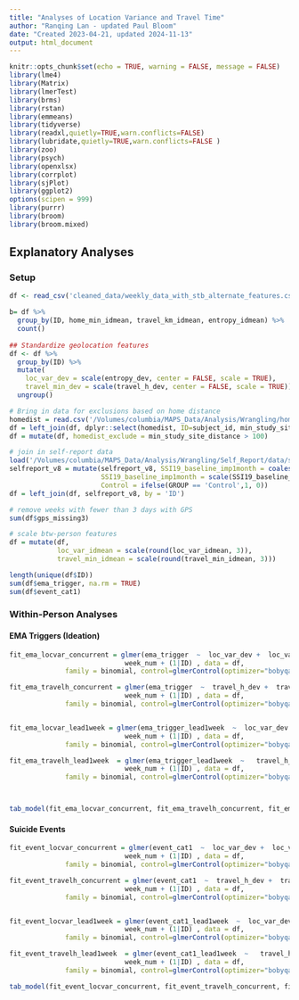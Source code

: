 ```yaml
---
title: "Analyses of Location Variance and Travel Time"
author: "Ranqing Lan - updated Paul Bloom"
date: "Created 2023-04-21, updated 2024-11-13"
output: html_document
---
```


```r
knitr::opts_chunk$set(echo = TRUE, warning = FALSE, message = FALSE)
library(lme4)
library(Matrix)
library(lmerTest)
library(brms)
library(rstan)
library(emmeans)
library(tidyverse)
library(readxl,quietly=TRUE,warn.conflicts=FALSE)
library(lubridate,quietly=TRUE,warn.conflicts=FALSE )
library(zoo)
library(psych)
library(openxlsx)
library(corrplot)
library(sjPlot)
library(ggplot2)
options(scipen = 999)
library(purrr)
library(broom)
library(broom.mixed)
```

## Explanatory Analyses {.tabset}

### Setup

```r
df <- read_csv('cleaned_data/weekly_data_with_stb_alternate_features.csv')

b= df %>%
  group_by(ID, home_min_idmean, travel_km_idmean, entropy_idmean) %>%
  count()
  
## Standardize geolocation features
df <- df %>%
  group_by(ID) %>%
  mutate(
    loc_var_dev = scale(entropy_dev, center = FALSE, scale = TRUE),
    travel_min_dev = scale(travel_h_dev, center = FALSE, scale = TRUE)) %>%
  ungroup()

# Bring in data for exclusions based on home distance
homedist = read.csv('/Volumes/columbia/MAPS_Data/Analysis/Wrangling/home_location/maps_home_distances_from_nyc_pitt.csv')
df = left_join(df, dplyr::select(homedist, ID=subject_id, min_study_site_distance), by = 'ID')
df = mutate(df, homedist_exclude = min_study_site_distance > 100)

# join in self-report data
load('/Volumes/columbia/MAPS_Data/Analysis/Wrangling/Self_Report/data/self_report_02_07_2024.Rda')
selfreport_v8 = mutate(selfreport_v8, SSI19_baseline_imp1month = coalesce(SSI19_i, SSI19_1),
                       SSI19_baseline_imp1month = scale(SSI19_baseline_imp1month),
                       Control = ifelse(GROUP == 'Control',1, 0))
df = left_join(df, selfreport_v8, by = 'ID')

# remove weeks with fewer than 3 days with GPS
sum(df$gps_missing3)

# scale btw-person features
df = mutate(df,
            loc_var_idmean = scale(round(loc_var_idmean, 3)),
            travel_min_idmean = scale(round(travel_min_idmean, 3)))

length(unique(df$ID))
sum(df$ema_trigger, na.rm = TRUE)
sum(df$event_cat1)
```


### Within-Person Analyses 


#### EMA Triggers (Ideation)

```r
fit_ema_locvar_concurrent = glmer(ema_trigger  ~  loc_var_dev +  loc_var_idmean + 
                             week_num + (1|ID) , data = df,
              family = binomial, control=glmerControl(optimizer="bobyqa",optCtrl=list(maxfun=2e5)))

fit_ema_travelh_concurrent = glmer(ema_trigger  ~  travel_h_dev +  travel_h_idmean + 
                             week_num + (1|ID) , data = df,
              family = binomial, control=glmerControl(optimizer="bobyqa",optCtrl=list(maxfun=2e5)))


fit_ema_locvar_lead1week = glmer(ema_trigger_lead1week  ~  loc_var_dev +  loc_var_idmean + 
                             week_num + (1|ID) , data = df,
              family = binomial, control=glmerControl(optimizer="bobyqa",optCtrl=list(maxfun=2e5)))

fit_ema_travelh_lead1week  = glmer(ema_trigger_lead1week  ~   travel_h_dev +  travel_h_idmean + 
                             week_num + (1|ID) , data = df,
              family = binomial, control=glmerControl(optimizer="bobyqa",optCtrl=list(maxfun=2e5)))



tab_model(fit_ema_locvar_concurrent, fit_ema_travelh_concurrent, fit_ema_locvar_lead1week, fit_ema_travelh_lead1week, file = 'tables/supplement_alt_geo_features_ideation.doc')


```

#### Suicide Events  

```r
fit_event_locvar_concurrent = glmer(event_cat1  ~  loc_var_dev +  loc_var_idmean + 
                             week_num + (1|ID) , data = df,
              family = binomial, control=glmerControl(optimizer="bobyqa",optCtrl=list(maxfun=2e5)))

fit_event_travelh_concurrent = glmer(event_cat1  ~  travel_h_dev +  travel_h_idmean + 
                             week_num + (1|ID) , data = df,
              family = binomial, control=glmerControl(optimizer="bobyqa",optCtrl=list(maxfun=2e5)))


fit_event_locvar_lead1week = glmer(event_cat1_lead1week  ~  loc_var_dev +  loc_var_idmean + 
                             week_num + (1|ID) , data = df,
              family = binomial, control=glmerControl(optimizer="bobyqa",optCtrl=list(maxfun=2e5)))

fit_event_travelh_lead1week  = glmer(event_cat1_lead1week  ~   travel_h_dev +  travel_h_idmean + 
                             week_num + (1|ID) , data = df,
              family = binomial, control=glmerControl(optimizer="bobyqa",optCtrl=list(maxfun=2e5)))

tab_model(fit_event_locvar_concurrent, fit_event_travelh_concurrent, fit_event_locvar_lead1week, fit_event_travelh_lead1week, file = 'tables/supplement_alt_geo_features_events.doc')

```
